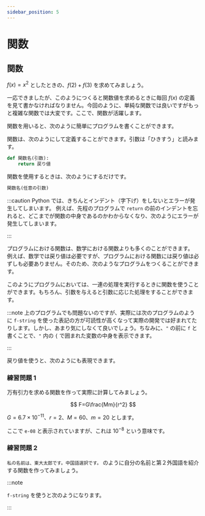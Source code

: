 ```yaml
---
sidebar_position: 5
---
```



# 関数

## 関数

$f(x) = x^2$ としたときの、$f(2) + f(3)$ を求めてみましょう。

<ViewSource path="/function/calc_x^2.ipynb" />

一応できましたが、このようにつくると関数値を求めるときに毎回 $f(x)$ の定義を見て書かなければなりません。今回のように、単純な関数では良いですがもっと複雑な関数では大変です。ここで、関数が活躍します。

関数を用いると、次のように簡単にプログラムを書くことができます。

<ViewSource path="/function/calc_x^2_revised.ipynb" />

関数は、次のようにして定義することができます。引数は「ひきすう」と読みます。

```python
def 関数名(引数):
    return 戻り値
```

関数を使用するときは、次のようにするだけです。

```python
関数名(任意の引数)
```

:::caution
Python では、きちんとインデント（字下げ）をしないとエラーが発生してしまいます。
例えば、先程のプログラムで `return` の前のインデントを忘れると、どこまでが関数の中身であるのかわからなくなり、次のようにエラーが発生してしまいます。

<ViewSource path="/function/indent.ipynb" />
:::

プログラムにおける関数は、数学における関数よりも多くのことができます。
例えば、数学では戻り値は必要ですが、プログラムにおける関数には戻り値は必ずしも必要ありません。そのため、次のようなプログラムをつくることができます。

<ViewSource path="/function/hello.ipynb" />

このようにプログラムにおいては、一連の処理を実行するときに関数を使うことができます。もちろん、引数を与えると引数に応じた処理をすることができます。

<ViewSource path="/function/introduce_self.ipynb" />

:::note
上のプログラムでも問題ないのですが、実際には次のプログラムのように `f-string` を使った表記の方が可読性が高くなって実際の開発では好まれてたりします。しかし、あまり気にしなくて良いでしょう。ちなみに、`"` の前に `f` と書くことで、`"` 内の `{` で囲まれた変数の中身を表示できます。

<ViewSource path="/function/introduce_self_fstring.ipynb" />
:::

戻り値を使うと、次のようにも表現できます。

<ViewSource path="/function/introduce_self_return_value.ipynb" />

### 練習問題 1

万有引力を求める関数を作って実際に計算してみましょう。

$$
F=G\frac{Mm}{r^2}
$$

$G=6.7\times 10^{-11}$、$r=2$、$M=60$、$m=20$ とします。

<Answer>

<ViewSource path="/function/gravitation.ipynb" />

ここで `e-08` と表示されていますが、これは $10^{-8}$ という意味です。

</Answer>

### 練習問題 2

`私の名前は、東大太郎です。中国語選択です。` のように自分の名前と第２外国語を紹介する関数を作ってみましょう。

<Answer>

<ViewSource path="/function/introduce_language.ipynb" />

:::note

`f-string` を使うと次のようになります。

<ViewSource path="/function/introduce_language_fstring.ipynb" />

:::

</Answer>
